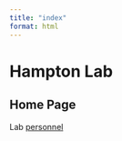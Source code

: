 ```yaml
---
title: "index"
format: html
---
```


# Hampton Lab

## Home Page

Lab [personnel](docs/people.html/)
